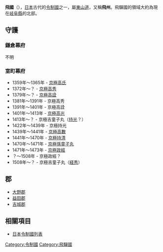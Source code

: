 {{expert|time=2014-11-28T08:49:08+00:00}}
{{unreferenced|time=2014-11-28T08:48:29+00:00}}
{{japanese|image=Old Japan Hida.svg|width=300px|caption=飛驒國在日本的位置|japanese=飛騨国|kana=ひだのくに|romaji=Hida no kuni|舊寫=飛驒國}}
'''飛{{Ruby|驒|-{|zh-cn:{{Lang|zh-Latn-pinyin|tuó}}; zh-tw:{{Lang|zh-Bopo|ㄊㄨㄛˊ}}; zh-hk:{{Lang|yue-Latn|to4}}}-}}國'''（{{jpn|j=飛騨国|kyu=飛驒國|hg=ひだのくに|hgt=|rm=Hidanokuni|f=y}}），[[日本|日本]]古代的[[令制國|令制國]]之一，屬[[東山道|東山道]]，又稱'''飛州'''。飛驒國的領域大約為現在[[岐阜縣|岐阜縣]]的北部。

== 守護 ==

=== 鎌倉幕府 ===
不明

=== 室町幕府 ===
* 1359年～1365年 - [[佐佐木道誉|京極高氏]]
* 1372年～？ - [[佐佐木高秀|京極高秀]]
* 1379年～？ - [[京極高詮|京極高詮]]
* 1381年～1391年 - 京極高秀
* 1391年～1401年 - 京極高詮
* 1401年～1413年 - [[京極高光|京極高光]]
* 1413年～？ - 京極吉童子丸（[[京極持光|持光]]？）
* 1422年～1439年 - 京極持光
* 1439年～1441年 - [[京極高數|京極高數]]
* 1441年～1470年 - [[京極持清|京極持清]]
* 1470年～1471年 - [[京極孫童子丸|京極孫童子丸]]
* 1471年～1473年 - [[京極政經|京極政經]]
*？～1508年 - 京極政經？
* 1508年～？ - 京極吉童子丸（[[京極經秀|経秀]]）

== 郡 ==
*[[大野郡_(岐阜縣)|大野郡]]
*[[益田郡|益田郡]]
*[[吉城郡|吉城郡]]

== 相關項目 ==
*[[日本令制國列表|日本令制國列表]]

{{飛驒國的郡}}
{{日本令制國}}
{{Authority control}}
{{DEFAULTSORT:Hida}}
[[Category:令制國|Category:令制國]]
[[Category:飛驒國|Category:飛驒國]]